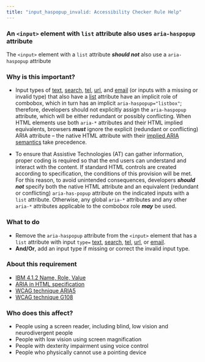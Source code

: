 ```yaml
---
title: "input_haspopup_invalid: Accessibility Checker Rule Help"
---
```


<div className="toolHelp">
<Row>
<Column colLg={16} colMd={8} colSm={4} className="toolHead">

### An `<input>` element with `list` attribute also uses `aria-haspopup` attribute

<div id="locLevel"></div>

The `<input>` element with a `list` attribute **_should not_** also use a `aria-haspopup` attribute

</Column>
</Row>
<Row>
<Column colLg={11} colMd={5} colSm={4} className="toolMain">

### Why is this important?

* Input types of 
[text](https://html.spec.whatwg.org/multipage/input.html#text-%28type=text%29-state-and-search-state-%28type=search%29), [search](https://html.spec.whatwg.org/multipage/input.html#text-%28type=text%29-state-and-search-state-%28type=search%29), [tel](https://html.spec.whatwg.org/multipage/input.html#telephone-state-%28type=tel%29), [url](https://html.spec.whatwg.org/multipage/input.html#url-state-%28type=url%29), and [email](https://html.spec.whatwg.org/multipage/input.html#e-mail-state-%28type=email%29) 
(or inputs with a missing or invalid type) that also have a [list](https://html.spec.whatwg.org/multipage/input.html#attr-input-list) attribute have an implicit role of combobox, which in turn has an implicit `aria-haspopup="listbox"`;
therefore, developers should not explicitly assign the `aria-haspopup` attribute, which will be either redundant or possibly conflicting.
When HTML elements use both `aria-*` attributes and their HTML implied equivalents, browsers **_must_** ignore the explicit (redundant or conflicting) ARIA attribute – the native HTML attribute with their [implied ARIA semantics](https://www.w3.org/TR/wai-aria-1.1/#implicit_semantics) take precedence.

* To ensure that Assistive Technologies (AT) can gather information, proper coding is required so that the end users can understand and interact with the content.
If standard HTML controls are created according to specification, the conditions of this provision will be met.
For this reason, to avoid unintended consequences, developers **_should not_** specify both the native HTML attribute and an equivalent (redundant or conflicting) `aria-has-popup` attribute on the indicated inputs with a `list` attribute.
Otherwise, any global `aria-*` attributes and any other `aria-*` attributes applicable to the combobox role **_may_** be used.

<div id="locSnippet"></div>

### What to do

* Remove the `aria-haspopup` attribute from the `<input>` element that has a `list` attribute with input `type=` 
[text](https://html.spec.whatwg.org/multipage/input.html#text-%28type=text%29-state-and-search-state-%28type=search%29), [search](https://html.spec.whatwg.org/multipage/input.html#text-%28type=text%29-state-and-search-state-%28type=search%29), [tel](https://html.spec.whatwg.org/multipage/input.html#telephone-state-%28type=tel%29), [url](https://html.spec.whatwg.org/multipage/input.html#url-state-%28type=url%29), or [email](https://html.spec.whatwg.org/multipage/input.html#e-mail-state-%28type=email%29).
* **And/Or**, add an input type if missing or correct the invalid input type.

</Column>
<Column colLg={5} colMd={3} colSm={4} className="toolLeft">

### About this requirement

* [IBM 4.1.2 Name, Role, Value](https://www.ibm.com/able/requirements/requirements/#4_1_2)
* [ARIA in HTML specification](https://www.w3.org/TR/html-aria/#el-input-text-list)
* [WCAG technique ARIA5](https://www.w3.org/WAI/WCAG21/Techniques/aria/ARIA5)
* [WCAG technique G108](https://www.w3.org/WAI/WCAG21/Techniques/general/G108)

### Who does this affect?

* People using a screen reader, including blind, low vision and neurodivergent people
* People with low vision using screen magnification
* People with dexterity impairment using voice control
* People who physically cannot use a pointing device

</Column>
</Row>
</div>


